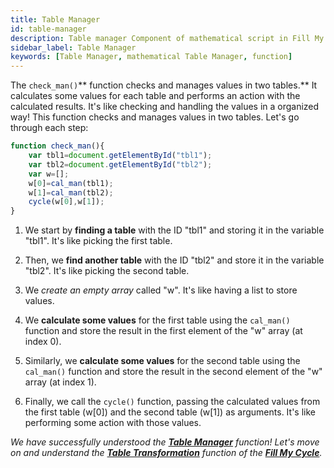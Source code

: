 ```yaml
---
title: Table Manager
id: table-manager
description: Table manager Component of mathematical script in Fill My Cycle Website 
sidebar_label: Table Manager
keywords: [Table Manager, mathematical Table Manager, function]
---
```


The `check_man()`** function checks and manages values in two tables.** It calculates some values for each table and performs an action with the calculated results. It's like checking and handling the values in a organized way!
This function checks and manages values in two tables. Let's go through each step:

``` jsx title="script.js"{5-7} showLineNumbers
function check_man(){
	var tbl1=document.getElementById("tbl1");
	var tbl2=document.getElementById("tbl2");
	var w=[];
	w[0]=cal_man(tbl1);
	w[1]=cal_man(tbl2);
	cycle(w[0],w[1]);
}
```
1.	We start by **finding a table** with the ID "tbl1" and storing it in the variable "tbl1". It's like picking the first table.

2.	Then, we **find another table** with the ID "tbl2" and store it in the variable "tbl2". It's like picking the second table.

3.	We *create an empty array* called "w". It's like having a list to store values.

4.	We **calculate some values** for the first table using the `cal_man()` function and store the result in the first element of the "w" array (at index 0).

5.	Similarly, we **calculate some values** for the second table using the `cal_man()` function and store the result in the second element of the "w" array (at index 1).

6.	Finally, we call the `cycle()` function, passing the calculated values from the first table (w[0]) and the second table (w[1]) as arguments. It's like performing some action with those values.

_We have successfully understood the [**Table Manager**](table-manager) function! Let's move on and understand the [**Table Transformation**](table-transformation) function of the **[Fill My Cycle](fillmycycle.tcetmumbai.in/)**._